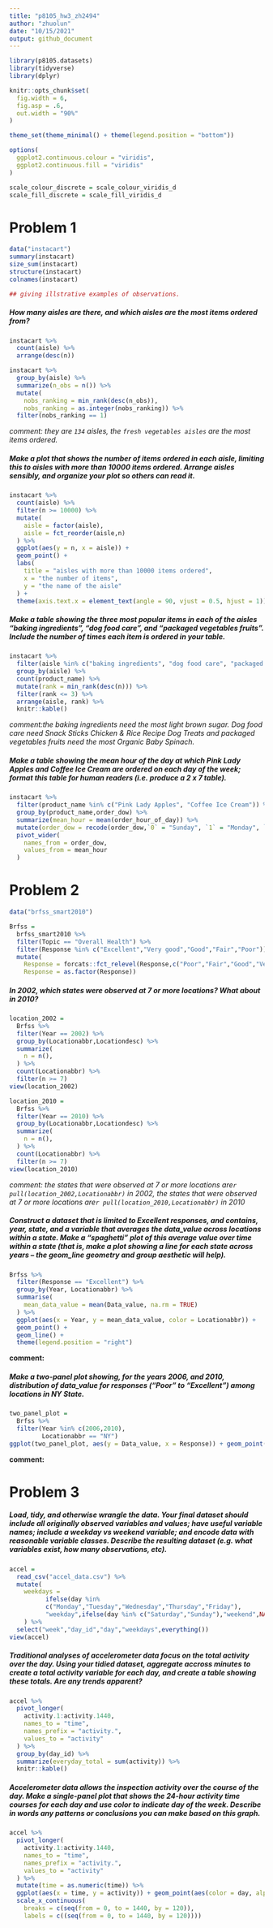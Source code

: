 ```yaml
---
title: "p8105_hw3_zh2494"
author: "zhuolun"
date: "10/15/2021"
output: github_document
---
```


```r
library(p8105.datasets)
library(tidyverse)
library(dplyr)

knitr::opts_chunk$set(
  fig.width = 6,
  fig.asp = .6,
  out.width = "90%"
)

theme_set(theme_minimal() + theme(legend.position = "bottom"))

options(
  ggplot2.continuous.colour = "viridis",
  ggplot2.continuous.fill = "viridis"
)

scale_colour_discrete = scale_colour_viridis_d
scale_fill_discrete = scale_fill_viridis_d
```

# Problem 1 
```r
data("instacart")
summary(instacart)
size_sum(instacart)
structure(instacart)
colnames(instacart)

## giving illstrative examples of observations. 
```

##### How many aisles are there, and which aisles are the most items ordered from?
```r
instacart %>%
  count(aisle) %>%
  arrange(desc(n))
```

```r

instacart %>% 
  group_by(aisle) %>% 
  summarize(n_obs = n()) %>% 
  mutate(
    nobs_ranking = min_rank(desc(n_obs)),
    nobs_ranking = as.integer(nobs_ranking)) %>% 
  filter(nobs_ranking == 1)
```

*comment: they are `134` aisles, the `fresh vegetables aisles` are the most items ordered.* 

##### Make a plot that shows the number of items ordered in each aisle, limiting this to aisles with more than 10000 items ordered. Arrange aisles sensibly, and organize your plot so others can read it.

```r
instacart %>%
  count(aisle) %>%
  filter(n >= 10000) %>% 
  mutate(
    aisle = factor(aisle),
    aisle = fct_reorder(aisle,n)
  ) %>%  
  ggplot(aes(y = n, x = aisle)) +
  geom_point() +
  labs(
    title = "aisles with more than 10000 items ordered",
    x = "the number of items",
    y = "the name of the aisle"
  ) +
  theme(axis.text.x = element_text(angle = 90, vjust = 0.5, hjust = 1))

```

##### Make a table showing the three most popular items in each of the aisles “baking ingredients”, “dog food care”, and “packaged vegetables fruits”. Include the number of times each item is ordered in your table.

```r
instacart %>% 
  filter(aisle %in% c("baking ingredients", "dog food care", "packaged vegetables fruits")) %>%
  group_by(aisle) %>% 
  count(product_name) %>% 
  mutate(rank = min_rank(desc(n))) %>%
  filter(rank <= 3) %>% 
  arrange(aisle, rank) %>% 
  knitr::kable()
```

*comment:the baking ingredients need the most light brown sugar. Dog food care need Snack Sticks Chicken & Rice Recipe Dog Treats and packaged vegetables fruits need the most Organic Baby Spinach.*

##### Make a table showing the mean hour of the day at which Pink Lady Apples and Coffee Ice Cream are ordered on each day of the week; format this table for human readers (i.e. produce a 2 x 7 table).

```r
instacart %>% 
  filter(product_name %in% c("Pink Lady Apples", "Coffee Ice Cream")) %>%
  group_by(product_name,order_dow) %>% 
  summarize(mean_hour = mean(order_hour_of_day)) %>%
  mutate(order_dow = recode(order_dow,`0` = "Sunday", `1` = "Monday", `2` = "Tuesday", `3` = "Wednesday", `4` = "Thurday", `5` = "Friday", `6` = "Saturday")) %>%
  pivot_wider(
    names_from = order_dow,
    values_from = mean_hour
  )
```

# Problem 2
```r
data("brfss_smart2010")
```

```r
Brfss = 
  brfss_smart2010 %>% 
  filter(Topic == "Overall Health") %>%
  filter(Response %in% c("Excellent","Very good","Good","Fair","Poor")) %>%
  mutate(
    Response = forcats::fct_relevel(Response,c("Poor","Fair","Good","Very good","Excellent")),
    Response = as.factor(Response))
```

##### In 2002, which states were observed at 7 or more locations? What about in 2010?

```r
location_2002 = 
  Brfss %>% 
  filter(Year == 2002) %>% 
  group_by(Locationabbr,Locationdesc) %>%
  summarize(
    n = n(),
  ) %>% 
  count(Locationabbr) %>% 
  filter(n >= 7)
view(location_2002)

location_2010 =
  Brfss %>% 
  filter(Year == 2010) %>% 
  group_by(Locationabbr,Locationdesc) %>%
  summarize(
    n = n(),
  ) %>% 
  count(Locationabbr) %>% 
  filter(n >= 7)
view(location_2010)

```

*comment: the states that were observed at 7 or more locations are`r pull(location_2002,Locationabbr)` in 2002, the states that were observed at 7 or more locations are`r pull(location_2010,Locationabbr)` in 2010*

##### Construct a dataset that is limited to Excellent responses, and contains, year, state, and a variable that averages the data_value across locations within a state. Make a “spaghetti” plot of this average value over time within a state (that is, make a plot showing a line for each state across years – the geom_line geometry and group aesthetic will help).

```r
Brfss %>%
  filter(Response == "Excellent") %>% 
  group_by(Year, Locationabbr) %>% 
  summarise(
    mean_data_value = mean(Data_value, na.rm = TRUE)
  ) %>% 
  ggplot(aes(x = Year, y = mean_data_value, color = Locationabbr)) + 
  geom_point() + 
  geom_line() +
  theme(legend.position = "right")
```

**comment: **

##### Make a two-panel plot showing, for the years 2006, and 2010, distribution of data_value for responses (“Poor” to “Excellent”) among locations in NY State.

```r
two_panel_plot = 
  Brfss %>% 
  filter(Year %in% c(2006,2010),
         Locationabbr == "NY")
ggplot(two_panel_plot, aes(y = Data_value, x = Response)) + geom_point() + geom_boxplot() + facet_grid(. ~ Year)
```

**comment: **

# Problem 3

##### Load, tidy, and otherwise wrangle the data. Your final dataset should include all originally observed variables and values; have useful variable names; include a weekday vs weekend variable; and encode data with reasonable variable classes. Describe the resulting dataset (e.g. what variables exist, how many observations, etc).

```r
accel = 
  read_csv("accel_data.csv") %>%
  mutate(
    weekdays = 
          ifelse(day %in%
          c("Monday","Tuesday","Wednesday","Thursday","Friday"),
          "weekday",ifelse(day %in% c("Saturday","Sunday"),"weekend",NA))
    ) %>% 
  select("week","day_id","day","weekdays",everything())
view(accel)
```

##### Traditional analyses of accelerometer data focus on the total activity over the day. Using your tidied dataset, aggregate accross minutes to create a total activity variable for each day, and create a table showing these totals. Are any trends apparent?

```r
accel %>% 
  pivot_longer(
    activity.1:activity.1440,
    names_to = "time",
    names_prefix = "activity.",
    values_to = "activity"
  ) %>%
  group_by(day_id) %>%
  summarize(everyday_total = sum(activity)) %>%
  knitr::kable()

```

##### Accelerometer data allows the inspection activity over the course of the day. Make a single-panel plot that shows the 24-hour activity time courses for each day and use color to indicate day of the week. Describe in words any patterns or conclusions you can make based on this graph.

```r
accel %>% 
  pivot_longer(
    activity.1:activity.1440,
    names_to = "time",
    names_prefix = "activity.",
    values_to = "activity"
  ) %>%
  mutate(time = as.numeric(time)) %>% 
  ggplot(aes(x = time, y = activity)) + geom_point(aes(color = day, alpha = .1)) +
  scale_x_continuous(
    breaks = c(seq(from = 0, to = 1440, by = 120)),
    labels = c((seq(from = 0, to = 1440, by = 120))))
```

